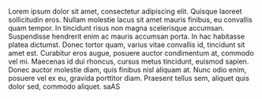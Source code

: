 Lorem ipsum dolor sit amet, consectetur adipiscing elit. Quisque laoreet sollicitudin eros. Nullam molestie lacus sit amet mauris finibus, eu convallis quam tempor. In tincidunt risus non magna scelerisque accumsan. Suspendisse hendrerit enim ac mauris accumsan porta. In hac habitasse platea dictumst. Donec tortor quam, varius vitae convallis id, tincidunt sit amet est. Curabitur eros augue, posuere auctor condimentum at, commodo vel mi. Maecenas id dui rhoncus, cursus metus tincidunt, euismod sapien. Donec auctor molestie diam, quis finibus nisl aliquam at. Nunc odio enim, posuere vel ex eu, gravida porttitor diam. Praesent tellus sem, aliquet quis dolor sed, commodo aliquet.
saAS
